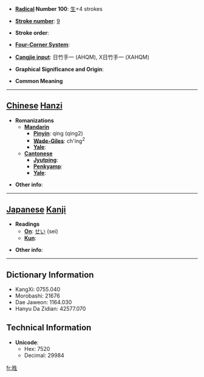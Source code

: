 * '''[[Wiktionary:Chinese radical index| Radical]] Number 100''': [[Wiktionary:Chinese radical index 生|生]]+4 strokes

* '''[[Wiktionary:Chinese total strokes index|Stroke number]]''': [[Wiktionary:Chinese total strokes index 9|9]]

* '''Stroke order''': 

* '''[[Wiktionary:Chinese four corner index|Four-Corner System]]''': 

* '''[[Wiktionary:Chinese Cangjie index|Cangjie input]]''': 日竹手一 (AHQM), X日竹手一 (XAHQM)

* '''Graphical Significance and Origin''': 

* '''Common Meaning'''

----

== [[Chinese]] [[Hanzi]] ==

* '''Romanizations'''
** '''[[Mandarin]]'''
*** '''[[Pinyin]]''': qíng (qing2)
*** '''[[Wade-Giles]]''': ch'ing<sup>2</sup>
*** '''[[Yale]]''': 
** '''[[Cantonese]]'''
*** '''[[Jyutping]]''':
*** '''[[Penkyamp]]''': 
*** '''[[Yale]]''': 

* '''Other info''': 

----

== [[Japanese]] [[Kanji]] ==

* '''Readings'''
** '''[[On]]''': [[せい]] (sei)
** '''[[Kun]]''': 

* '''Other info''':  

----

== Dictionary Information ==

* KangXi: 0755.040
* Morobashi: 21676
* Dae Jaweon: 1164.030
* Hanyu Da Zidian: 42577.070

== Technical Information ==

* '''Unicode''':
** Hex: 7520
** Decimal: 29984

[[fr:甠]]